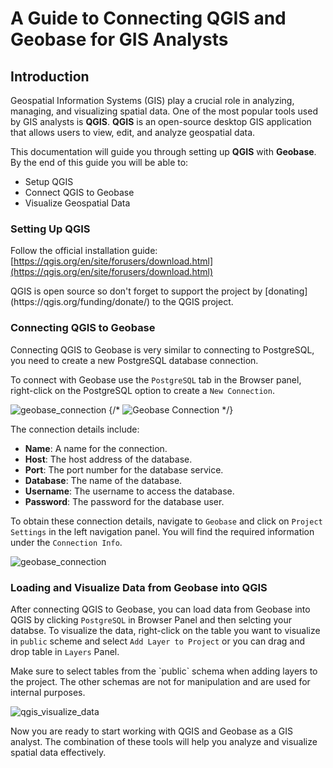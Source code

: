 
# A Guide to Connecting QGIS and Geobase for GIS Analysts

## Introduction
Geospatial Information Systems (GIS) play a crucial role in analyzing, managing, and visualizing spatial data. One of the most popular tools used by GIS analysts is **QGIS**. **QGIS** is an open-source desktop GIS application that allows users to view, edit, and analyze geospatial data.

This documentation will guide you through setting up **QGIS** with **Geobase**. By the end of this guide you will be able to:
- Setup QGIS
- Connect QGIS to Geobase
- Visualize Geospatial Data

<Steps>
  
### Setting Up QGIS

Follow the official installation guide: [https://qgis.org/en/site/forusers/download.html](https://qgis.org/en/site/forusers/download.html)

<Callout type="info" emoji="💚">
QGIS is open source so don't forget to support the project by [donating](https://qgis.org/funding/donate/) to the QGIS project. 
</Callout>

### Connecting QGIS to Geobase
Connecting QGIS to Geobase is very similar to connecting to PostgreSQL, you need to create a new PostgreSQL database connection.

To connect with Geobase use the `PostgreSQL` tab in the Browser panel, right-click on the PostgreSQL option to create a `New Connection`.

![geobase_connection](./images/qgis_postgre_connection_dark.png) 
{/* <picture>
  <source media="(prefers-color-scheme: dark)" srcSet="./images/qgis_connection.png"/>
  <source media="(prefers-color-scheme: light)" srcSet="./images/qgis_connection.png"/>
  <img alt="Geobase Connection" srcSet="pages/guides/gis-analyst/images/geobase_connection.png"/>
</picture> */}

The connection details include:
- **Name**: A name for the connection.
- **Host**: The host address of the database.
- **Port**: The port number for the database service.
- **Database**: The name of the database.
- **Username**: The username to access the database.
- **Password**: The password for the database user.

To obtain these connection details, navigate to `Geobase` and click on `Project Settings` in the left navigation panel. You will find the required information under the `Connection Info`.

![geobase_connection](./images/geobase_connection_dark.png)

### Loading and Visualize Data from Geobase into QGIS

After connecting QGIS to Geobase, you can load data from Geobase into QGIS by clicking `PostgreSQL` in Browser Panel and then selcting your databse.
To visualize the data, right-click on the table you want to visualize in `public` scheme and select `Add Layer to Project` or you can drag and drop table in `Layers` Panel.

<Callout type="warning" emoji="⚠️">
Make sure to select tables from the `public` schema when adding layers to the project. The other schemas are not for manipulation and are used for internal purposes.
</Callout>

![qgis_visualize_data](./images/qgis_visualize_data_dark.png)

</Steps>
Now you are ready to start working with QGIS and Geobase as a GIS analyst.
The combination of these tools will help you analyze and visualize spatial data effectively.